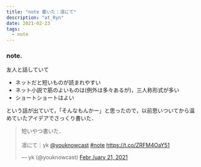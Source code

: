 ```yaml
---
title: "note 書いた：凛にて"
description: "at_Ryn"
date: 2021-02-23
tags:
  - note
---
```


### note.

友人と話していて

* ネットだと短いものが読まれやすい
* ネット小説で筋のよいものは(例外は多々あるが)，三人称形式が多い
* ショートショートはよい

という話が出ていて，「そんなもんかー」と思ったので，以前思いついてから温めていたアイデアでさっくり書いた．

<blockquote class="twitter-tweet"><p lang="ja" dir="ltr">短いやつ書いた．<br /><br />凛にて｜yk <a href="https://twitter.com/youknowcast?ref_src=twsrc%5Etfw">@youknowcast</a> <a href="https://twitter.com/hashtag/note?src=hash&amp;ref_src=twsrc%5Etfw">#note</a> <a href="https://t.co/ZRFM4OaY51">https://t.co/ZRFM4OaY51</a></p>&mdash; yk (@youknowcast) <a href="https://twitter.com/youknowcast/status/1363516852333211650?ref_src=twsrc%5Etfw">Febr /uary 21, 2021</a></blockquote> <script async src="https://platform.twitter.com/widgets.js" charset="utf-8"></script>
